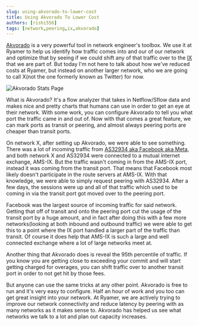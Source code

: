 ```yaml
---
slug: using-akvorado-to-lower-cost
title: Using Akvorado To Lower Cost
authors: [rishi556]
tags: [network,peering,ix,akvorado]
---
```


[Akvorado](https://github.com/akvorado/akvorado) is a very powerful tool in network engineer's toolbox. 
We use it at Ryamer to help us identify how traffic comes into and our of our network and optimize that by seeing if we could shift any of that traffic over to the [IX](/docs/Peering/IX) that we are part of.
But today I'm not here to talk about how we've reduced costs at Ryamer, but instead on another larger network, who we are going to call X(not the one formerly known as Twitter) for now.

![Akvorado Stats Page](./images/2024-03-10-using-akvorado-to-lower-cost/akvoradoBase.png)

What is Akvorado? It's a flow analyzer that takes in Netflow/Sflow data and makes nice and pretty charts that humans can use in order to get an eye at their network. With some work, you can configure Akvorado to tell you what port the traffic came in and out of.
Now with that comes a great feature, we can mark ports as transit or peering, and almost always peering ports are cheaper than transit ports.

On network X, after setting up Akvorado, we were able to see something. There was a lot of incoming traffic from [AS32934 aka Facebook aka Meta](https://bgp.tools/as/32934), and both network X and AS32934 were connected to a mutual internet exchange, AMS-IX.
But the traffic wasn't coming in from the AMS-IX port, instead it was coming from the transit port. That means that Facebook most likely doesn't participate in the route servers at AMS-IX. With that knowledge, we were able to simply request peering with AS32934.
After a few days, the sessions were up and all of that traffic which used to be coming in via the transit port got moved over to the peering port.

Facebook was the largest source of incoming traffic for said network. Getting that off of transit and onto the peering port cut the usage of the transit port by a huge amount, and in fact after doing this with a few more networks(looking at both inbound and outbound traffic) we were able to get this to a point where the IX port handled a larger part of the traffic than transit.
Of course it does help that AMS-IX is such a large and well connected exchange where a lot of large networks meet at. 

Another thing that Akvorado does is reveal the 95th percentile of traffic. If you know you are getting close to exceeding your commit and will start getting charged for overages, you can shift traffic over to another transit port in order to not get hit by those fees.

But anyone can use the same tricks at any other point. Akvorado is free to run and it's very easy to configure. Half an hour of work and you too can get great insight into your network.
At Ryamer, we are actively trying to improve our network connectivity and reduce latency by peering with as many networks as it makes sense to. Akvorado has helped us see what networks we talk to a lot and plan out capacity increases.